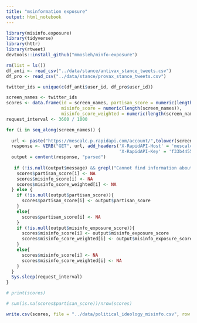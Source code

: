 ```yaml
---
title: "msinformation exposure"
output: html_notebook
---
```


```r
library(misinfo.exposure)
library(tidyverse)
library(httr)
library(rtweet)
devtools::install_github("mmosleh/minfo-exposure")
```


```r
rm(list = ls())
df_anti <- read_csv("../data/stance/antivax_stance_tweets.csv")
df_pro <- read_csv("../data/stance/provax_stance_tweets.csv")

twitter_ids = unique(c(df_anti$user_id, df_pro$user_id))
```


```r
screen_names <- twitter_ids
scores <- data.frame(id = screen_names, partisan_score = numeric(length(screen_names)), 
                     misinfo_score = numeric(length(screen_names)),
                     misinfo_score_weighted = numeric(length(screen_names)), stringsAsFactors = FALSE)
request_interval <- 3600 / 1000

for (i in seq_along(screen_names)) {
  
  url <- paste("https://mescalc.p.rapidapi.com/account/",tolower(screen_names[i]),sep='')
  response <- VERB("GET", url, add_headers('X-RapidAPI-Host' = 'mescalc.p.rapidapi.com', 
                                           'X-RapidAPI-Key' = 'f33b4455b3msh361e7183847fd7dp154b42jsn8177b9d8e91b'), content_type("application/octet-stream"))
  output = content(response, "parsed")
  
   if (!is.null(output$message) && grepl("Cannot find information about", output$message)) {
    scores$partisan_score[i] <- NA
    scores$misinfo_score[i] <- NA
    scores$misinfo_score_weighted[i] <- NA
  } else {
    if (!is.null(output$partisan_score)){
      scores$partisan_score[i] <- output$partisan_score
    }
    else{
      scores$partisan_score[i] <- NA
    }
    if (!is.null(output$misinfo_exposure_score)){
      scores$misinfo_score[i] <- output$misinfo_exposure_score
      scores$misinfo_score_weighted[i] <- output$misinfo_exposure_score_weighted_numtweets
    }
    else{
      scores$misinfo_score[i] <- NA
      scores$misinfo_score_weighted[i] <- NA
    }
  }
  Sys.sleep(request_interval)
}

# print(scores)

# sum(is.na(scores$partisan_score))/nrow(scores)

write.csv(scores, file = "../data/political_ideology_misinfo.csv", row.names = FALSE)
```


